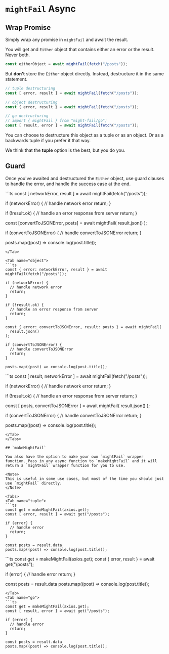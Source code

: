 
# `mightFail` Async

## Wrap Promise

Simply wrap any promise in `mightFail` and await the result. 

You will get and `Either` object that contains either an error or the result. Never both. 

```ts
const eitherObject = await mightFail(fetch("/posts"));
```

But **don't** store the `Either` object directly. Instead, destructure it in the same statement.

```ts
// tuple destructuring
const [ error, result ] = await mightFail(fetch("/posts"));

// object destructuring
const { error, result } = await mightFail(fetch("/posts"));

// go destructuring
// import { mightFail } from "might-fail/go";
const [ result, error ] = await mightFail(fetch("/posts"));
```

You can choose to destructure this object as a tuple or as an object. Or as a backwards tuple if you prefer it that way.

We think that the **tuple** option is the best, but you do you.

## Guard

Once you've awaited and destructured the `Either` object, use guard clauses to handle the error, and handle the success case at the end.

<Tabs>

<Tab name="tuple">
```ts
const [ networkError, result ] = await mightFail(fetch("/posts"));

if (networkError) {
  // handle network error
  return;
}

if (!result.ok) {
  // handle an error response from server
  return;
}

const [convertToJSONError, posts] = await mightFail(
  result.json()
);

if (convertToJSONError) {
  // handle convertToJSONError
  return;
}

posts.map((post) => console.log(post.title));
```
</Tab>

<Tab name="object">
```ts
const { error: networkError, result } = await mightFail(fetch("/posts"));

if (networkError) {
  // handle network error
  return;
}

if (!result.ok) {
  // handle an error response from server
  return;
}

const { error: convertToJSONError, result: posts } = await mightFail(
  result.json()
);

if (convertToJSONError) {
  // handle convertToJSONError
  return;
}

posts.map((post) => console.log(post.title));
```
</Tab>

<Tab name="go">
```ts
const [ result, networkError ] = await mightFail(fetch("/posts"));

if (networkError) {
  // handle network error
  return;
}

if (!result.ok) {
  // handle an error response from server
  return;
}

const [ posts, convertToJSONError ] = await mightFail(
  result.json()
);

if (convertToJSONError) {
  // handle convertToJSONError
  return;
}

posts.map((post) => console.log(post.title));
```
</Tab>
</Tabs>

## `makeMightFail`

You also have the option to make your own `mightFail` wrapper function. Pass in any async function to `makeMightFail` and it will return a `mightFail` wrapper function for you to use.

<Note>
This is useful in some use cases, but most of the time you should just use `mightFail` directly.
</Note>

<Tabs>
<Tab name="tuple">
```ts
const get = makeMightFail(axios.get);
const [ error, result ] = await get("/posts");

if (error) {
  // handle error
  return;
}

const posts = result.data
posts.map((post) => console.log(post.title));
```
</Tab>
<Tab name="object">
```ts
const get = makeMightFail(axios.get);
const { error, result } = await get("/posts");

if (error) {
  // handle error
  return;
}

const posts = result.data
posts.map((post) => console.log(post.title));
```
</Tab>
<Tab name="go">
```ts
const get = makeMightFail(axios.get);
const [ result, error ] = await get("/posts");

if (error) {
  // handle error
  return;
}

const posts = result.data
posts.map((post) => console.log(post.title));
```
</Tab>
</Tabs>



